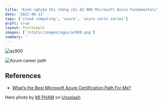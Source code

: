```yaml
---
title: 'Kinh nghiệm thi chứng chỉ AZ-900 Microsoft Azure Fundamentals'
date: '2022-08-13'
tags: ['cloud computing', 'azure', 'azure certs series']
draft: true
layout: PostSimple
images: ['/static/images/ogps/az900.png']
summary: ''
---
```


<TOCInline toc={props.toc} asDisclosure />

![az900](/static/images/ogps/az900.png)

![Azure career path](/static/images/assets/azure-paths.png)

## References

- [What’s the Best Microsoft Azure Certification Path For Me?](https://acloudguru.com/blog/engineering/which-azure-certification-is-right-for-me)

Hero photo by <a href="https://unsplash.com/@phammi?utm_source=unsplash&utm_medium=referral&utm_content=creditCopyText">MI PHAM</a> on <a href="https://unsplash.com/s/photos/vietnamese?utm_source=unsplash&utm_medium=referral&utm_content=creditCopyText">Unsplash</a>
